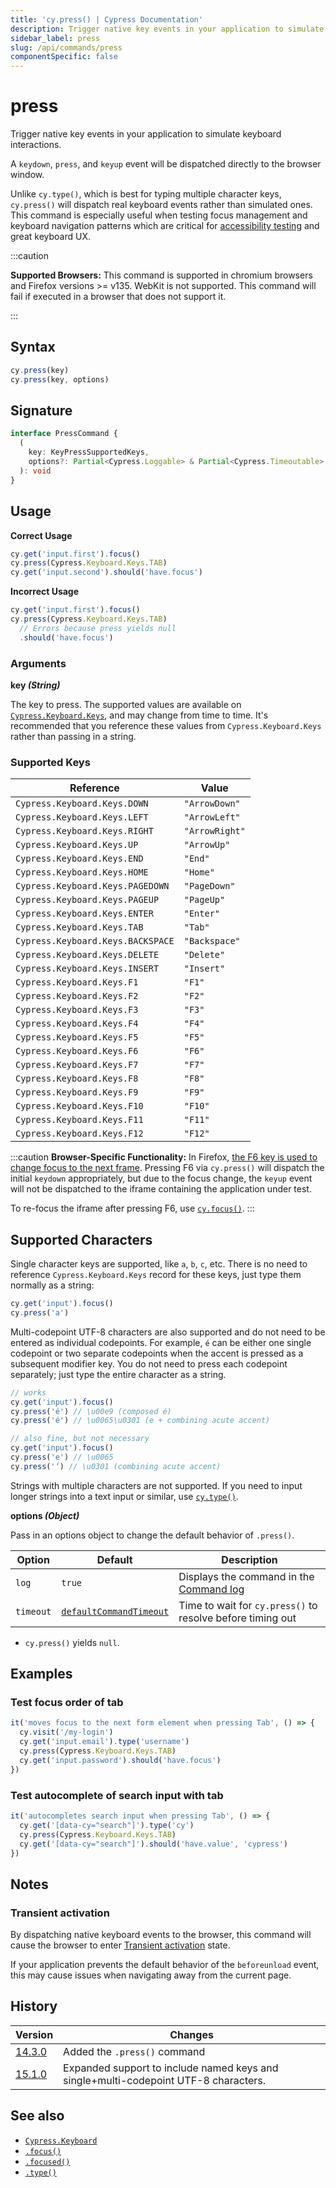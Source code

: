 ```yaml
---
title: 'cy.press() | Cypress Documentation'
description: Trigger native key events in your application to simulate keyboard interactions.
sidebar_label: press
slug: /api/commands/press
componentSpecific: false
---
```


<ProductHeading product="app" />

# press

Trigger native key events in your application to simulate keyboard interactions.

A `keydown`, `press`, and `keyup` event will be dispatched directly to the browser window.

Unlike `cy.type()`, which is best for typing multiple character keys, `cy.press()` will dispatch real keyboard events rather than simulated ones. This command is especially useful when testing focus management and keyboard navigation patterns which are critical for [accessibility testing](/app/guides/accessibility-testing) and great keyboard UX.

:::caution

<strong>Supported Browsers:</strong>
This command is supported in chromium browsers and Firefox versions >= v135. WebKit
is not supported. This command will fail if executed in a browser that does not support
it.

:::

## Syntax

```javascript
cy.press(key)
cy.press(key, options)
```

## Signature

```typescript
interface PressCommand {
  (
    key: KeyPressSupportedKeys,
    options?: Partial<Cypress.Loggable> & Partial<Cypress.Timeoutable>
  ): void
}
```

## Usage

<Icon name="check-circle" color="green" /> **Correct Usage**

```javascript
cy.get('input.first').focus()
cy.press(Cypress.Keyboard.Keys.TAB)
cy.get('input.second').should('have.focus')
```

<Icon name="exclamation-triangle" color="red" /> **Incorrect Usage**

```javascript
cy.get('input.first').focus()
cy.press(Cypress.Keyboard.Keys.TAB)
  // Errors because press yields null
  .should('have.focus')
```

### Arguments

<Icon name="angle-right" /> **key _(String)_**

The key to press. The supported values are available on [`Cypress.Keyboard.Keys`](/api/cypress-api/keyboard-api), and may change from time to time. It's recommended that you reference these values from `Cypress.Keyboard.Keys` rather than passing in a string.

### Supported Keys

| Reference                   | Value   |
| --------------------------- | ------- |
| `Cypress.Keyboard.Keys.DOWN` | `"ArrowDown"` |
| `Cypress.Keyboard.Keys.LEFT` | `"ArrowLeft"` |
| `Cypress.Keyboard.Keys.RIGHT` | `"ArrowRight"` |
| `Cypress.Keyboard.Keys.UP` | `"ArrowUp"` |
| `Cypress.Keyboard.Keys.END` | `"End"` |
| `Cypress.Keyboard.Keys.HOME` | `"Home"` |
| `Cypress.Keyboard.Keys.PAGEDOWN` | `"PageDown"` |
| `Cypress.Keyboard.Keys.PAGEUP` | `"PageUp"` |
| `Cypress.Keyboard.Keys.ENTER` | `"Enter"` |
| `Cypress.Keyboard.Keys.TAB` | `"Tab"` |
| `Cypress.Keyboard.Keys.BACKSPACE` | `"Backspace"` |
| `Cypress.Keyboard.Keys.DELETE` | `"Delete"` |
| `Cypress.Keyboard.Keys.INSERT` | `"Insert"` |
| `Cypress.Keyboard.Keys.F1` | `"F1"` |
| `Cypress.Keyboard.Keys.F2` | `"F2"` |
| `Cypress.Keyboard.Keys.F3` | `"F3"` |
| `Cypress.Keyboard.Keys.F4` | `"F4"` |
| `Cypress.Keyboard.Keys.F5` | `"F5"` |
| `Cypress.Keyboard.Keys.F6` | `"F6"` |
| `Cypress.Keyboard.Keys.F7` | `"F7"` |
| `Cypress.Keyboard.Keys.F8` | `"F8"` |
| `Cypress.Keyboard.Keys.F9` | `"F9"` |
| `Cypress.Keyboard.Keys.F10` | `"F10"` |
| `Cypress.Keyboard.Keys.F11` | `"F11"` |
| `Cypress.Keyboard.Keys.F12` | `"F12"` |

:::caution
<strong>Browser-Specific Functionality:</strong>
In Firefox, [the F6 key is used to change focus to the next frame](https://support.mozilla.org/en-US/kb/keyboard-shortcuts-perform-firefox-tasks-quickly#w_current-page). Pressing F6 via `cy.press()` will dispatch the initial `keydown` appropriately, but due to the focus change, the `keyup` event will not be dispatched to the iframe containing the application under test.

To re-focus the iframe after pressing F6, use [`cy.focus()`](/api/commands/focus).
:::

## Supported Characters

Single character keys are supported, like `a`, `b`, `c`, etc. There is no need to reference `Cypress.Keyboard.Keys` record for these keys, just type them normally as a string:

```javascript
cy.get('input').focus()
cy.press('a')
```

Multi-codepoint UTF-8 characters are also supported and do not need to be entered as individual codepoints. For example, `é` can be either one single codepoint or two separate codepoints when the accent is pressed as a subsequent modifier key. You do not need to press each codepoint separately; just type the entire character as a string.

```javascript
// works
cy.get('input').focus()
cy.press('é') // \u00e9 (composed é)
cy.press('é') // \u0065\u0301 (e + combining acute accent)

// also fine, but not necessary
cy.get('input').focus()
cy.press('e') // \u0065
cy.press('́') // \u0301 (combining acute accent)
```

Strings with multiple characters are not supported. If you need to input longer strings into a text input or similar, use [`cy.type()`](/api/commands/type).

<Icon name="angle-right" /> **options _(Object)_**

Pass in an options object to change the default behavior of `.press()`.

| Option    | Default                                                           | Description                                                                         |
| --------- | ----------------------------------------------------------------- | ----------------------------------------------------------------------------------- |
| `log`     | `true`                                                            | Displays the command in the [Command log](/app/core-concepts/open-mode#Command-Log) |
| `timeout` | [`defaultCommandTimeout`](/app/references/configuration#Timeouts) | Time to wait for `cy.press()` to resolve before timing out                          |

<HeaderYields />

- `cy.press()` yields `null`.

## Examples

### Test focus order of tab

```js
it('moves focus to the next form element when pressing Tab', () => {
  cy.visit('/my-login')
  cy.get('input.email').type('username')
  cy.press(Cypress.Keyboard.Keys.TAB)
  cy.get('input.password').should('have.focus')
})
```

### Test autocomplete of search input with tab

```js
it('autocompletes search input when pressing Tab', () => {
  cy.get('[data-cy="search"]').type('cy')
  cy.press(Cypress.Keyboard.Keys.TAB)
  cy.get('[data-cy="search"]').should('have.value', 'cypress')
})
```

## Notes

### Transient activation

By dispatching native keyboard events to the browser, this command will cause the browser to enter [Transient activation](https://developer.mozilla.org/en-US/docs/Glossary/Transient_activation) state.

If your application prevents the default behavior of the `beforeunload` event, this may cause issues when navigating away from the current page.

## History

| Version                             | Changes                      |
| ----------------------------------- | ---------------------------- |
| [14.3.0](/app/references/changelog) | Added the `.press()` command |
| [15.1.0](/app/references/changelog) | Expanded support to include named keys and single+multi-codepoint UTF-8 characters. |

## See also

- [`Cypress.Keyboard`](/api/cypress-api/keyboard-api)
- [`.focus()`](/api/commands/focus)
- [`.focused()`](/api/commands/focused)
- [`.type()`](/api/commands/type)
